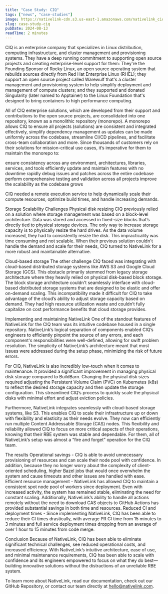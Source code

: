 ```yaml
---
title: "Case Study: CIQ"
tags: ["news", "case-studies"]
image: https://nativelink-cdn.s3.us-east-1.amazonaws.com/nativelink_ciq.webp
slug: case-study-ciq
pubDate: 2024-08-13
readTime: 2 minutes
---
```

CIQ is an enterprise company that specializes in Linux distribution,
computing infrastructure, and cluster management and provisioning systems.
They have a deep running commitment to supporting open source projects and
creating enterprise-level support for them: They're the Founding Sponsor of
Rocky Linux, an open source operating system that rebuilds sources directly
from Red Hat Enterprise Linux (RHEL); they support an open source project
called Warewulf that's a cluster management and provisioning system to help
simplify deployment and management of compute clusters; and they supported
and donated Singularity (later named to Apptainer) to the Linux Foundation
that's designed to bring containers to high performance computing.


All of CIQ enterprise solutions, which are developed from their support and
contributions to the open source projects, are consolidated into one
repository, known as a monolithic repository (monorepo). A monorepo allows
CIQ to ensure all projects (solutions) are consistent and integrated
effectively, simplify dependency management as updates can be made
uniformly across the codebase, streamline CI/CD pipelines, and facilitate
cross-team collaboration and more. Since thousands of customers rely on
their solutions for mission-critical use cases, it’s imperative for them to
maintain the monorepo to:

ensure consistency across any environment, architectures, libraries,
services, and tools
efficiently update and maintain features with no downtime
rapidly debug issues and patches across the entire codebase
perform comprehensive testing and validation across all projects
improve the scalability as the codebase grows

CIQ needed a remote execution service to help dynamically scale their
compute resources, optimize build times, and handle increasing demands.


Storage Scalability Challenges
Physical disk resizing
CIQ previously relied on a solution where storage management was based on a
block-level architecture. Data was stored and accessed in fixed-size blocks
that’s directly tied to physical storage devices. The only way to increase
storage capacity is to physically resize the hard drives. As the data volume
increased, they had to consistently resize the disk. This impracticality was
time consuming and not scalable. When their previous solution couldn't handle
the demand and scale for their needs, CIQ turned to NativeLink for a more
robust and maintainable alternative.


Cloud-based storage
The other challenge CIQ faced was integrating with cloud-based distributed
storage systems like AWS S3 and Google Cloud Storage (GCS). This obstacle
primarily stemmed from legacy storage architecture where they heavily relied
on physical disk-based block storage. The block storage architecture couldn't
seamlessly interface with cloud-based distributed storage systems that are
designed to be elastic and offer on-demand scaling. This incompatibility made
it difficult for CIQ to take advantage of the cloud’s ability to adjust
storage capacity based on demand. They had high resource utilization waste
and couldn’t fully capitalize on cost performance benefits that cloud storage
provides.


Implementing and maintaining NativeLink
One of the standout features of NativeLink for the CIQ team was its intuitive
codebase housed in a single repository. NativeLink’s logical separation of
components enabled CIQ’s engineers to efficiently pinpoint the source of any
errors, and each component's responsibilities were well-defined, allowing for
swift problem resolution. The simplicity of NativeLink’s architecture meant
that most issues were addressed during the setup phase, minimizing the risk
of future errors.

For CIQ, NativeLink is also incredibly low-touch when it comes to
maintenance. It provided a significant improvement in managing physical disk
storage compared to BuildBarn. Changing the physical disk sizes required
adjusting the Persistent Volume Claim (PVC) on Kubernetes (k8s) to reflect
the desired storage capacity and then update the storage configuration. This
streamlined CIQ’s process to quickly scale the physical disks with minimal
effort and adjust eviction policies.


Furthermore, NativeLink integrates seamlessly with cloud-based storage
systems, like S3. This enables CIQ to scale their infrastructure up or down
with flexibility and elasticity as their needs evolve. They now can
efficiently run multiple Content Addressable Storage (CAS) nodes. This
flexibility and reliability allowed CIQ to focus on more critical aspects of
their operations, knowing that their RBE system was stable and dependable.
For them, all of NativeLink’s setup was almost a “fire and forget” operation
for the CIQ team.

The results
Operational savings - CIQ is able to avoid unnecessary provisioning of
resources and can scale their node pool with confidence. In addition, because
they no longer worry about the complexity of client-oriented scheduling,
higher Bazel jobs that would once overwhelm the system and cause timeouts and
other issues are handled with ease.
Efficient resource management - NativeLink has allowed CIQ to maintain a
consistent spot node pool of workers since deployment. Even with increased
activity, the system has remained stable, eliminating the need for constant
scaling. Additionally, NativeLink’s ability to handle all actions remotely
without the need to download CAS objects to GitHub Actions has provided
substantial savings in both time and resources.
Reduced CI and deployment times - Since implementing NativeLink, CIQ has been
able to reduce their CI times drastically, with average PR CI time from 15
minutes to 3 minutes and full service deployment times dropping from an
average of over 1 hour to 15 minutes from code merge.

Conclusion
Because of NativeLink, CIQ has been able to eliminate significant technical
challenges, see reduced operational costs, and increased efficiency. With
NativeLink’s intuitive architecture, ease of use, and minimal maintenance
requirements, CIQ has been able to scale with confidence and its engineers
empowered to focus on what they do best—building innovative solutions without
the distractions of an unreliable RBE system.


To learn more about NativeLink, read our documentation, check out our GitHub
Repository, or contact our team directly at hello@nativelink.com.
